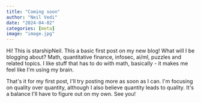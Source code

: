 ```yaml
---
title: "Coming soon"
author: "Neil Vedi"
date: "2024-04-02"
categories: [meta]
image: "image.jpg"
---
```


Hi! This is starshipNeil. This a basic first post on my new blog! What will I be blogging about? Math, quantitative finance, infosec, ai/ml, puzzles and related topics. I like stuff that has to do with math, basically - it makes me feel like I\'m using my brain.

That\'s it for my first post, I\'ll try posting more as soon as I can. I\'m focusing on quality over quantity, although I also believe quantity leads to quality. It\'s a balance I\'ll have to figure out on my own. See you!
